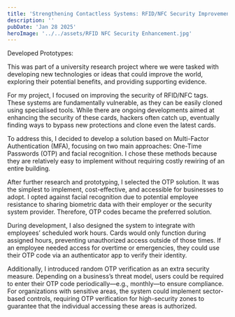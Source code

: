 ```yaml
---
title: 'Strengthening Contactless Systems: RFID/NFC Security Improvements'
description: ''
pubDate: 'Jan 28 2025'
heroImage: '../../assets/RFID NFC Security Enhancement.jpg'
---
```


Developed Prototypes: <ExternalLink href="https://github.com/LadishDev/nfc-mfa-research" label="https://github.com/LadishDev/nfc-mfa-research"/>

This was part of a university research project where we were tasked with developing new technologies or ideas that could improve the world, exploring their potential benefits, and providing supporting evidence.

For my project, I focused on improving the security of RFID/NFC tags. These systems are fundamentally vulnerable, as they can be easily cloned using specialised tools. While there are ongoing developments aimed at enhancing the security of these cards, hackers often catch up, eventually finding ways to bypass new protections and clone even the latest cards.

To address this, I decided to develop a solution based on Multi-Factor Authentication (MFA), focusing on two main approaches: One-Time Passwords (OTP) and facial recognition. I chose these methods because they are relatively easy to implement without requiring costly rewiring of an entire building.

After further research and prototyping, I selected the OTP solution. It was the simplest to implement, cost-effective, and accessible for businesses to adopt. I opted against facial recognition due to potential employee resistance to sharing biometric data with their employer or the security system provider. Therefore, OTP codes became the preferred solution.

During development, I also designed the system to integrate with employees’ scheduled work hours. Cards would only function during assigned hours, preventing unauthorized access outside of those times. If an employee needed access for overtime or emergencies, they could use their OTP code via an authenticator app to verify their identity.

Additionally, I introduced random OTP verification as an extra security measure. Depending on a business’s threat model, users could be required to enter their OTP code periodically—e.g., monthly—to ensure compliance. For organizations with sensitive areas, the system could implement sector-based controls, requiring OTP verification for high-security zones to guarantee that the individual accessing these areas is authorized.